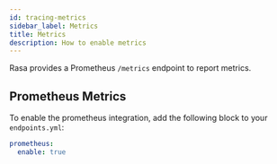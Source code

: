 ```yaml
---
id: tracing-metrics
sidebar_label: Metrics
title: Metrics
description: How to enable metrics
---
```


Rasa provides a Prometheus `/metrics` endpoint to report metrics.


## Prometheus Metrics

To enable the prometheus integration, add the following block to your `endpoints.yml`:

```yml
prometheus:
  enable: true
```
